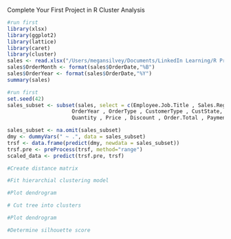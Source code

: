 Complete Your First Project in R
Cluster Analysis

```r
#run first
library(xlsx)
library(ggplot2)
library(lattice)
library(caret)
library(cluster)
sales <- read.xlsx("/Users/megansilvey/Documents/LinkedIn Learning/R Project Course/Red30 Tech Sales.xlsx",1)
sales$OrderMonth <- format(sales$OrderDate,"%B")
sales$OrderYear <- format(sales$OrderDate,"%Y")
summary(sales)
```



```r
#run first
set.seed(42)
sales_subset <- subset(sales, select = c(Employee.Job.Title , Sales.Region , OrderMonth,
                     OrderYear , OrderType , CustomerType , CustState, ProdCategory,
                     Quantity , Price , Discount , Order.Total , Payment.Plan, Payment.Status))

sales_subset <- na.omit(sales_subset)
dmy <- dummyVars(" ~ .", data = sales_subset)
trsf <- data.frame(predict(dmy, newdata = sales_subset))
trsf.pre <- preProcess(trsf, method="range")
scaled_data <- predict(trsf.pre, trsf)
```


```r
#Create distance matrix

```

```r
#Fit hierarchial clustering model

```

```r
#Plot dendrogram

```


```r
# Cut tree into clusters

```


```r
#Plot dendrogram

```


```r
#Determine silhouette score

```

